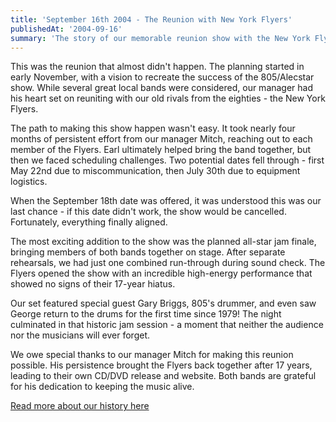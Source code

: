 ```yaml
---
title: 'September 16th 2004 - The Reunion with New York Flyers'
publishedAt: '2004-09-16'
summary: 'The story of our memorable reunion show with the New York Flyers at Turning Stone Casino, featuring a historic all-star jam finale.'
---
```


This was the reunion that almost didn't happen. The planning started in early November, with a vision to recreate the success of the 805/Alecstar show. While several great local bands were considered, our manager had his heart set on reuniting with our old rivals from the eighties - the New York Flyers.

The path to making this show happen wasn't easy. It took nearly four months of persistent effort from our manager Mitch, reaching out to each member of the Flyers. Earl ultimately helped bring the band together, but then we faced scheduling challenges. Two potential dates fell through - first May 22nd due to miscommunication, then July 30th due to equipment logistics.

When the September 18th date was offered, it was understood this was our last chance - if this date didn't work, the show would be cancelled. Fortunately, everything finally aligned.

The most exciting addition to the show was the planned all-star jam finale, bringing members of both bands together on stage. After separate rehearsals, we had just one combined run-through during sound check. The Flyers opened the show with an incredible high-energy performance that showed no signs of their 17-year hiatus.

Our set featured special guest Gary Briggs, 805's drummer, and even saw George return to the drums for the first time since 1979! The night culminated in that historic jam session - a moment that neither the audience nor the musicians will ever forget.

We owe special thanks to our manager Mitch for making this reunion possible. His persistence brought the Flyers back together after 17 years, leading to their own CD/DVD release and website. Both bands are grateful for his dedication to keeping the music alive.

[Read more about our history here](/blog/history) 